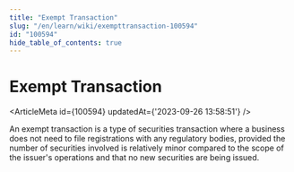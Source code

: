 ```yaml
---
title: "Exempt Transaction"
slug: "/en/learn/wiki/exempttransaction-100594"
id: "100594"
hide_table_of_contents: true
---
```



# Exempt Transaction

<ArticleMeta id={100594} updatedAt={'2023-09-26 13:58:51'} />
<div className='border-solid border-b border-t-0 my-4 border-[var(--ifm-color-gray-300)]' />

An exempt transaction is a type of securities transaction where a business does not need to file registrations with any regulatory bodies, provided the number of securities involved is relatively minor compared to the scope of the issuer's operations and that no new securities are being issued.
